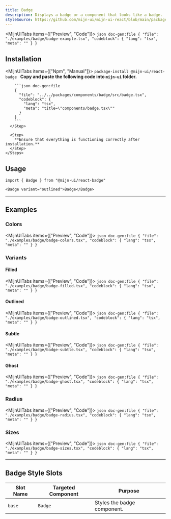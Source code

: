 ```yaml
---
title: Badge
description: Displays a badge or a component that looks like a badge.
styleSource: https://github.com/mijn-ui/mijn-ui-react/blob/main/packages/theme/src/components/badge.ts
---
```



<MijnUITabs items={["Preview", "Code"]}>
  <MijnUITabsContent value="Preview">
    <ComponentPreview>
      <BadgeExample />
    </ComponentPreview>
  </MijnUITabsContent>
  <MijnUITabsContent value="Code">
    ```json doc-gen:file
    {
      "file": "./examples/badge/badge-example.tsx",
      "codeblock": {
        "lang": "tsx",
        "meta": ""
      }
    }
    ```
  </MijnUITabsContent>
</MijnUITabs>

## Installation

<MijnUITabs items={["Npm", "Manual"]}>
  <MijnUITabsContent value="Npm">
    ```package-install
    @mijn-ui/react-badge
    ```
  </MijnUITabsContent>
  <MijnUITabsContent value="Manual">
    <Steps>
      <Step>
        **Copy and paste the following code into `mijn-ui` folder.**

        ```json doc-gen:file
        {
          "file": "../../packages/components/badge/src/badge.tsx",
          "codeblock": {
            "lang": "tsx",
            "meta": "title=\"components/badge.tsx\""
          }
        }
        ```
      </Step>

      <Step>
        **Ensure that everything is functioning correctly after installation.**
      </Step>
    </Steps>

  </MijnUITabsContent>
</MijnUITabs>

## Usage

```tsx
import { Badge } from "@mijn-ui/react-badge"
```

```tsx
<Badge variant="outlined">Badge</Badge>
```

---

## Examples

### Colors

<MijnUITabs items={["Preview", "Code"]}>
  <MijnUITabsContent value="Preview">
    <ComponentPreview className="flex-col md:flex-row">
      <BadgeColors />
    </ComponentPreview>
  </MijnUITabsContent>
  <MijnUITabsContent value="Code">
    ```json doc-gen:file
    {
      "file": "./examples/badge/badge-colors.tsx",
      "codeblock": {
        "lang": "tsx",
        "meta": ""
      }
    }
    ```
  </MijnUITabsContent>
</MijnUITabs>

### Variants

#### Filled

<MijnUITabs items={["Preview", "Code"]}>
  <MijnUITabsContent value="Preview">
    <ComponentPreview className="flex-col md:flex-row">
      <BadgeFilled />
    </ComponentPreview>
  </MijnUITabsContent>
  <MijnUITabsContent value="Code">
    ```json doc-gen:file
    {
      "file": "./examples/badge/badge-filled.tsx",
      "codeblock": {
        "lang": "tsx",
        "meta": ""
      }
    }
    ```
  </MijnUITabsContent>
</MijnUITabs>

#### Outlined

<MijnUITabs items={["Preview", "Code"]}>
  <MijnUITabsContent value="Preview">
    <ComponentPreview className="flex-col md:flex-row">
      <BadgeOutlined />
    </ComponentPreview>
  </MijnUITabsContent>
  <MijnUITabsContent value="Code">
    ```json doc-gen:file
    {
      "file": "./examples/badge/badge-outlined.tsx",
      "codeblock": {
        "lang": "tsx",
        "meta": ""
      }
    }
    ```
  </MijnUITabsContent>
</MijnUITabs>

#### Subtle

<MijnUITabs items={["Preview", "Code"]}>
  <MijnUITabsContent value="Preview">
    <ComponentPreview className="flex-col md:flex-row">
      <BadgeSubtle />
    </ComponentPreview>
  </MijnUITabsContent>
  <MijnUITabsContent value="Code">
    ```json doc-gen:file
    {
      "file": "./examples/badge/badge-subtle.tsx",
      "codeblock": {
        "lang": "tsx",
        "meta": ""
      }
    }
    ```
  </MijnUITabsContent>
</MijnUITabs>

#### Ghost

<MijnUITabs items={["Preview", "Code"]}>
  <MijnUITabsContent value="Preview" className="flex-col md:flex-row">
    <ComponentPreview className="flex-col md:flex-row">
      <BadgeGhost />
    </ComponentPreview>
  </MijnUITabsContent>
  <MijnUITabsContent value="Code">
    ```json doc-gen:file
    {
      "file": "./examples/badge/badge-ghost.tsx",
      "codeblock": {
        "lang": "tsx",
        "meta": ""
      }
    }
    ```
  </MijnUITabsContent>
</MijnUITabs>

### Radius

<MijnUITabs items={["Preview", "Code"]}>
  <MijnUITabsContent value="Preview">
    <ComponentPreview>
      <BadgeRadius />
    </ComponentPreview>
  </MijnUITabsContent>
  <MijnUITabsContent value="Code">
    ```json doc-gen:file
    {
      "file": "./examples/badge/badge-radius.tsx",
      "codeblock": {
        "lang": "tsx",
        "meta": ""
      }
    }
    ```
  </MijnUITabsContent>
</MijnUITabs>

### Sizes

<MijnUITabs items={["Preview", "Code"]}>
  <MijnUITabsContent value="Preview">
    <ComponentPreview>
      <BadgeSizes />
    </ComponentPreview>
  </MijnUITabsContent>
  <MijnUITabsContent value="Code">
    ```json doc-gen:file
    {
      "file": "./examples/badge/badge-sizes.tsx",
      "codeblock": {
        "lang": "tsx",
        "meta": ""
      }
    }
    ```
  </MijnUITabsContent>
</MijnUITabs>

---

## Badge Style Slots

| **Slot Name** | **Targeted Component** | **Purpose**                 |
| ------------- | ---------------------- | --------------------------- |
| `base`        | `Badge`                | Styles the badge component. |
